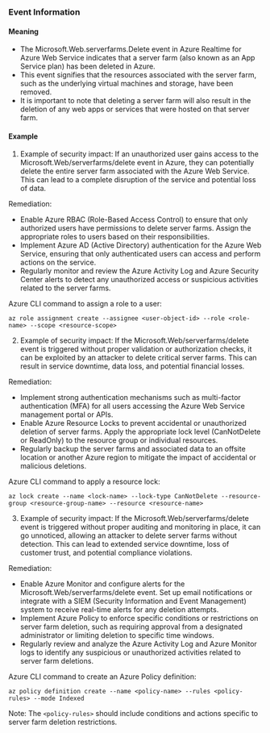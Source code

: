 
### Event Information

#### Meaning

- The Microsoft.Web.serverfarms.Delete event in Azure Realtime for Azure Web Service indicates that a server farm (also known as an App Service plan) has been deleted in Azure.
- This event signifies that the resources associated with the server farm, such as the underlying virtual machines and storage, have been removed.
- It is important to note that deleting a server farm will also result in the deletion of any web apps or services that were hosted on that server farm.

#### Example

1. Example of security impact: If an unauthorized user gains access to the Microsoft.Web/serverfarms/delete event in Azure, they can potentially delete the entire server farm associated with the Azure Web Service. This can lead to a complete disruption of the service and potential loss of data.

Remediation:
- Enable Azure RBAC (Role-Based Access Control) to ensure that only authorized users have permissions to delete server farms. Assign the appropriate roles to users based on their responsibilities.
- Implement Azure AD (Active Directory) authentication for the Azure Web Service, ensuring that only authenticated users can access and perform actions on the service.
- Regularly monitor and review the Azure Activity Log and Azure Security Center alerts to detect any unauthorized access or suspicious activities related to the server farms.

Azure CLI command to assign a role to a user:
```
az role assignment create --assignee <user-object-id> --role <role-name> --scope <resource-scope>
```

2. Example of security impact: If the Microsoft.Web/serverfarms/delete event is triggered without proper validation or authorization checks, it can be exploited by an attacker to delete critical server farms. This can result in service downtime, data loss, and potential financial losses.

Remediation:
- Implement strong authentication mechanisms such as multi-factor authentication (MFA) for all users accessing the Azure Web Service management portal or APIs.
- Enable Azure Resource Locks to prevent accidental or unauthorized deletion of server farms. Apply the appropriate lock level (CanNotDelete or ReadOnly) to the resource group or individual resources.
- Regularly backup the server farms and associated data to an offsite location or another Azure region to mitigate the impact of accidental or malicious deletions.

Azure CLI command to apply a resource lock:
```
az lock create --name <lock-name> --lock-type CanNotDelete --resource-group <resource-group-name> --resource <resource-name>
```

3. Example of security impact: If the Microsoft.Web/serverfarms/delete event is triggered without proper auditing and monitoring in place, it can go unnoticed, allowing an attacker to delete server farms without detection. This can lead to extended service downtime, loss of customer trust, and potential compliance violations.

Remediation:
- Enable Azure Monitor and configure alerts for the Microsoft.Web/serverfarms/delete event. Set up email notifications or integrate with a SIEM (Security Information and Event Management) system to receive real-time alerts for any deletion attempts.
- Implement Azure Policy to enforce specific conditions or restrictions on server farm deletion, such as requiring approval from a designated administrator or limiting deletion to specific time windows.
- Regularly review and analyze the Azure Activity Log and Azure Monitor logs to identify any suspicious or unauthorized activities related to server farm deletions.

Azure CLI command to create an Azure Policy definition:
```
az policy definition create --name <policy-name> --rules <policy-rules> --mode Indexed
```

Note: The `<policy-rules>` should include conditions and actions specific to server farm deletion restrictions.

